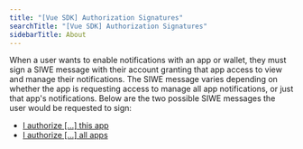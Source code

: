 ```yaml
---
title: "[Vue SDK] Authorization Signatures"
searchTitle: "[Vue SDK] Authorization Signatures"
sidebarTitle: About
---
```


When a user wants to enable notifications with an app or wallet, they must sign a SIWE message with their account granting that app access to view and manage their notifications. The SIWE message varies depending on whether the app is requesting access to manage all app notifications, or just that app's notifications. Below are the two possible SIWE messages the user would be requested to sign:

- [I authorize [...] this app](this-app)
- [I authorize [...] all apps](all-apps)
